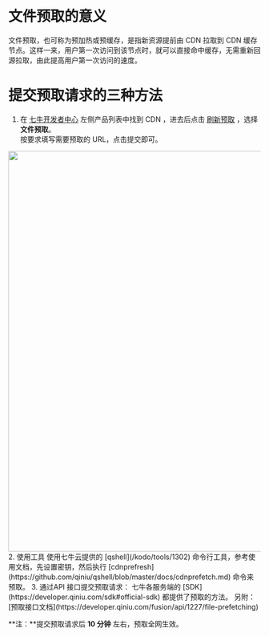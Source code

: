 # 文件预取的意义  
文件预取，也可称为预加热或预缓存，是指新资源提前由 CDN 拉取到 CDN 缓存节点。这样一来，用户第一次访问到该节点时，就可以直接命中缓存，无需重新回源拉取，由此提高用户第一次访问的速度。  
# 提交预取请求的三种方法
1. 在 [七牛开发者中心](https://portal.qiniu.com) 左侧产品列表中找到 CDN ，进去后点击 [刷新预取](https://portal.qiniu.com/cdn/refresh-prefetch) ，选择 **文件预取**。  
按要求填写需要预取的  URL，点击提交即可。  
<img src="https://dn-odum9helk.qbox.me/FrcgGjpHkJ3zN-BKg0Ga_xl4aOmA" width="800"/>  
2. 使用工具  
使用七牛云提供的 [qshell](/kodo/tools/1302) 命令行工具，参考使用文档，先设置密钥，然后执行  [cdnprefresh](https://github.com/qiniu/qshell/blob/master/docs/cdnprefetch.md) 命令来预取。
3. 通过API 接口提交预取请求：  
七牛各服务端的 [SDK](https://developer.qiniu.com/sdk#official-sdk) 都提供了预取的方法。  
另附：[预取接口文档](https://developer.qiniu.com/fusion/api/1227/file-prefetching)  

**注：**提交预取请求后 **10 分钟** 左右，预取全网生效。  